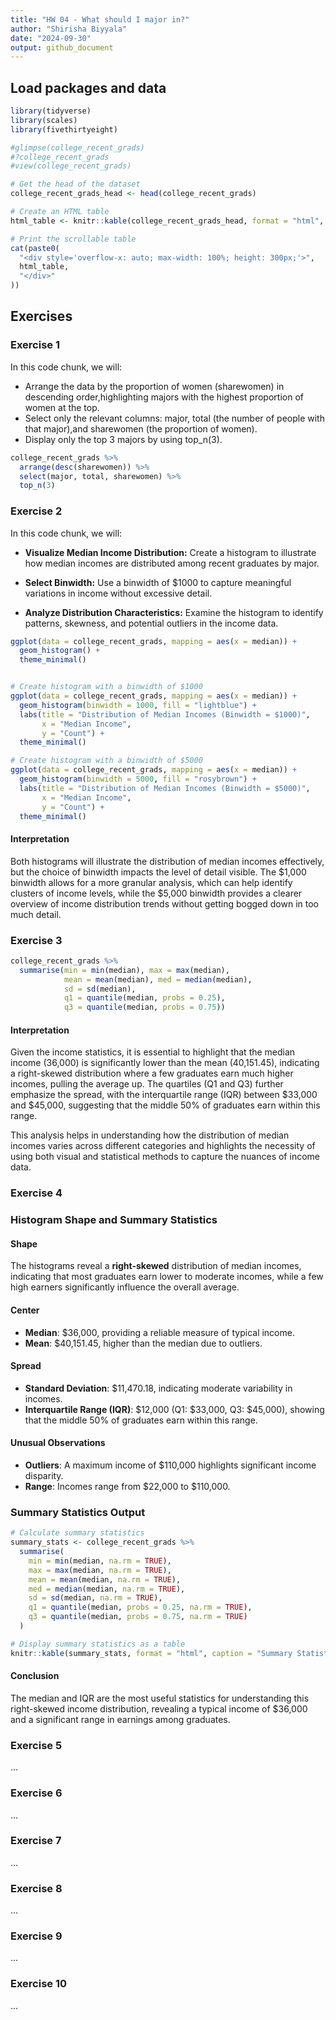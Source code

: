 ---
title: "HW 04 - What should I major in?"
author: "Shirisha Biyyala"
date: "2024-09-30"
output: github_document
---

## Load packages and data

```{r load-packages, message = FALSE}
library(tidyverse)
library(scales)
library(fivethirtyeight)
```

```{r understand-data}
#glimpse(college_recent_grads)
#?college_recent_grads
#view(college_recent_grads)
```

```{r college_recent_grads_head, echo=FALSE, results='asis'}
# Get the head of the dataset
college_recent_grads_head <- head(college_recent_grads)

# Create an HTML table
html_table <- knitr::kable(college_recent_grads_head, format = "html", escape = FALSE)

# Print the scrollable table
cat(paste0(
  "<div style='overflow-x: auto; max-width: 100%; height: 300px;'>",
  html_table,
  "</div>"
))
```

## Exercises

### Exercise 1

In this code chunk, we will:

- Arrange the data by the proportion of women (sharewomen) in descending order,highlighting majors with the highest proportion of women at the top.
- Select only the relevant columns: major, total (the number of people with that major),and sharewomen (the proportion of women).
- Display only the top 3 majors by using top_n(3).

```{r top_n_major}
college_recent_grads %>%
  arrange(desc(sharewomen)) %>% 
  select(major, total, sharewomen) %>%
  top_n(3)
```


### Exercise 2

In this code chunk, we will:

- **Visualize Median Income Distribution:** Create a histogram to illustrate how median incomes are distributed among recent graduates by major.
  
- **Select Binwidth:** Use a binwidth of $1000 to capture meaningful variations in income without excessive detail.

- **Analyze Distribution Characteristics:** Examine the histogram to identify patterns, skewness, and potential outliers in the income data.

```{r histogram-visualization}
ggplot(data = college_recent_grads, mapping = aes(x = median)) +
  geom_histogram() +
  theme_minimal()


# Create histogram with a binwidth of $1000
ggplot(data = college_recent_grads, mapping = aes(x = median)) +
  geom_histogram(binwidth = 1000, fill = "lightblue") +
  labs(title = "Distribution of Median Incomes (Binwidth = $1000)",
       x = "Median Income",
       y = "Count") +
  theme_minimal()

# Create histogram with a binwidth of $5000
ggplot(data = college_recent_grads, mapping = aes(x = median)) +
  geom_histogram(binwidth = 5000, fill = "rosybrown") +
  labs(title = "Distribution of Median Incomes (Binwidth = $5000)",
       x = "Median Income",
       y = "Count") +
  theme_minimal()
```

#### Interpretation
Both histograms will illustrate the distribution of median incomes effectively, but the choice of binwidth impacts the level of detail visible. The $1,000 binwidth allows for a more granular analysis, which can help identify clusters of income levels, while the $5,000 binwidth provides a clearer overview of income distribution trends without getting bogged down in too much detail.


### Exercise 3

```{r summary-statistics}
college_recent_grads %>%
  summarise(min = min(median), max = max(median),
            mean = mean(median), med = median(median),
            sd = sd(median), 
            q1 = quantile(median, probs = 0.25),
            q3 = quantile(median, probs = 0.75))
```

#### Interpretation

Given the income statistics, it is essential to highlight that the median income (36,000) is significantly lower than the mean (40,151.45), indicating a right-skewed distribution where a few graduates earn much higher incomes, pulling the average up. The quartiles (Q1 and Q3) further emphasize the spread, with the interquartile range (IQR) between $33,000 and $45,000, suggesting that the middle 50% of graduates earn within this range.

This analysis helps in understanding how the distribution of median incomes varies across different categories and highlights the necessity of using both visual and statistical methods to capture the nuances of income data.


### Exercise 4

### Histogram Shape and Summary Statistics

#### Shape
The histograms reveal a **right-skewed** distribution of median incomes, indicating that most graduates earn lower to moderate incomes, while a few high earners significantly influence the overall average.

#### Center
- **Median**: $36,000, providing a reliable measure of typical income.
- **Mean**: $40,151.45, higher than the median due to outliers.

#### Spread
- **Standard Deviation**: $11,470.18, indicating moderate variability in incomes.
- **Interquartile Range (IQR)**: $12,000 (Q1: $33,000, Q3: $45,000), showing that the middle 50% of graduates earn within this range.

#### Unusual Observations
- **Outliers**: A maximum income of $110,000 highlights significant income disparity.
- **Range**: Incomes range from $22,000 to $110,000.

### Summary Statistics Output

```{r summary-statistics-table}
# Calculate summary statistics
summary_stats <- college_recent_grads %>%
  summarise(
    min = min(median, na.rm = TRUE),
    max = max(median, na.rm = TRUE),
    mean = mean(median, na.rm = TRUE),
    med = median(median, na.rm = TRUE),
    sd = sd(median, na.rm = TRUE),
    q1 = quantile(median, probs = 0.25, na.rm = TRUE),
    q3 = quantile(median, probs = 0.75, na.rm = TRUE)
  )

# Display summary statistics as a table
knitr::kable(summary_stats, format = "html", caption = "Summary Statistics for Median Incomes")
```


#### Conclusion
The median and IQR are the most useful statistics for understanding this right-skewed income distribution, revealing a typical income of $36,000 and a significant range in earnings among graduates.

### Exercise 5

...

### Exercise 6

...

### Exercise 7

...

### Exercise 8

...

### Exercise 9

...

### Exercise 10

...
